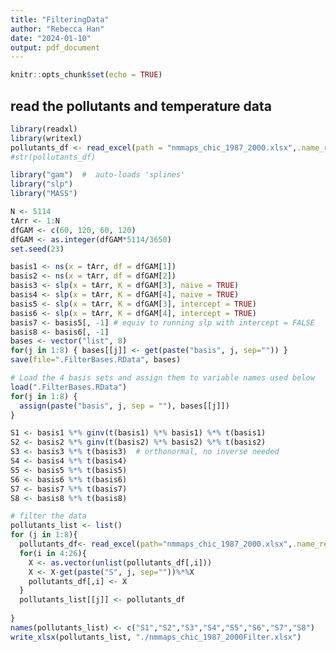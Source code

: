 ```yaml
---
title: "FilteringData"
author: "Rebecca Han"
date: "2024-01-10"
output: pdf_document
---
```


```r
knitr::opts_chunk$set(echo = TRUE)
```

## read the pollutants and temperature data 
```r
library(readxl)
library(writexl)
pollutants_df <- read_excel(path = "nmmaps_chic_1987_2000.xlsx",.name_repair = "unique_quiet")
#str(pollutants_df)
```





```r


library("gam")  #  auto-loads 'splines'
library("slp")
library("MASS")

N <- 5114
tArr <- 1:N
dfGAM <- c(60, 120, 60, 120)
dfGAM <- as.integer(dfGAM*5114/3650)
set.seed(23)

basis1 <- ns(x = tArr, df = dfGAM[1])
basis2 <- ns(x = tArr, df = dfGAM[2])
basis3 <- slp(x = tArr, K = dfGAM[3], naive = TRUE)
basis4 <- slp(x = tArr, K = dfGAM[4], naive = TRUE)
basis5 <- slp(x = tArr, K = dfGAM[3], intercept = TRUE)
basis6 <- slp(x = tArr, K = dfGAM[4], intercept = TRUE)
basis7 <- basis5[, -1] # equiv to running slp with intercept = FALSE
basis8 <- basis6[, -1]
bases <- vector("list", 8)
for(j in 1:8) { bases[[j]] <- get(paste("basis", j, sep="")) }
save(file=".FilterBases.RData", bases)
```

```r

# Load the 4 basis sets and assign them to variable names used below
load(".FilterBases.RData")
for(j in 1:8) {
  assign(paste("basis", j, sep = ""), bases[[j]])
}

S1 <- basis1 %*% ginv(t(basis1) %*% basis1) %*% t(basis1)
S2 <- basis2 %*% ginv(t(basis2) %*% basis2) %*% t(basis2)
S3 <- basis3 %*% t(basis3)  # orthonormal, no inverse needed
S4 <- basis4 %*% t(basis4)
S5 <- basis5 %*% t(basis5)
S6 <- basis6 %*% t(basis6)
S7 <- basis7 %*% t(basis7)
S8 <- basis8 %*% t(basis8)
```

```r
# filter the data
pollutants_list <- list()
for (j in 1:8){
  pollutants_df<- read_excel(path="nmmaps_chic_1987_2000.xlsx",.name_repair = "unique_quiet")
  for(i in 4:26){
    X <- as.vector(unlist(pollutants_df[,i]))
    X <- X-get(paste("S", j, sep=""))%*%X
    pollutants_df[,i] <- X
  }
  pollutants_list[[j]] <- pollutants_df
  
}
names(pollutants_list) <- c("S1","S2","S3","S4","S5","S6","S7","S8")
write_xlsx(pollutants_list, "./nmmaps_chic_1987_2000Filter.xlsx")


```


